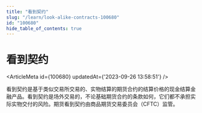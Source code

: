 ```yaml
---
title: "看到契约"
slug: "/learn/look-alike-contracts-100680"
id: "100680"
hide_table_of_contents: true
---
```



# 看到契约

<ArticleMeta id={100680} updatedAt={'2023-09-26 13:58:51'} />
<div className='border-solid border-b border-t-0 my-4 border-[var(--ifm-color-gray-300)]' />

看到契约是基于类似交易所交易的、实物结算的期货合约的结算价格的现金结算金融产品。看到契约是场外交易的，不论基础期货合约的条款如何，它们都不承担实际实物交付的风险。期货看到契约由商品期货交易委员会（CFTC）监管。
